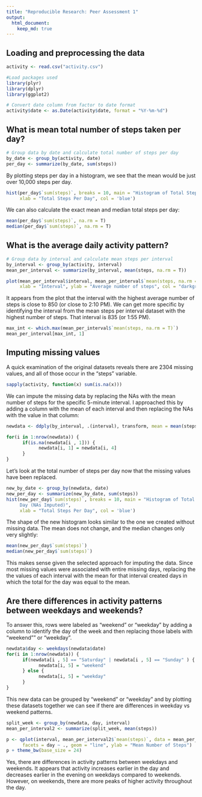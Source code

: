 ```yaml
---
title: "Reproducible Research: Peer Assessment 1"
output: 
  html_document:
    keep_md: true
---
```



## Loading and preprocessing the data

```r
activity <- read.csv("activity.csv")
```

```r
#Load packages used
library(plyr)
library(dplyr)
library(ggplot2)
```
```r
# Convert date column from factor to date format
activity$date <- as.Date(activity$date, format = "%Y-%m-%d")
```

## What is mean total number of steps taken per day?

```r
# Group data by date and calculate total number of steps per day
by_date <- group_by(activity, date)
per_day <- summarize(by_date, sum(steps))
```

By plotting steps per day in a histogram, we see that the mean would be just over 10,000 steps per day. 
```r
hist(per_day$`sum(steps)`, breaks = 10, main = "Histogram of Total Steps Per Day", 
     xlab = "Total Steps Per Day", col = 'blue')
```

We can also calculate the exact mean and median total steps per day:
```r
mean(per_day$`sum(steps)`, na.rm = T)
median(per_day$`sum(steps)`, na.rm = T)   
```

## What is the average daily activity pattern?
```r
# Group data by interval and calculate mean steps per interval
by_interval <- group_by(activity, interval)
mean_per_interval <- summarize(by_interval, mean(steps, na.rm = T))

plot(mean_per_interval$interval, mean_per_interval$`mean(steps, na.rm = T)`, type = 'l',
     xlab = "Interval", ylab = "Average number of steps", col = "darkgreen")
```

It appears from the plot that the interval with the highest average number of steps is close to 850 (or close to 2:10 PM). We can get more specific by identifying the interval from the mean steps per interval dataset with the highest number of steps. That interval is 835 (or 1:55 PM).
```r
max_int <- which.max(mean_per_interval$`mean(steps, na.rm = T)`)
mean_per_interval[max_int, 1]
```

## Imputing missing values
A quick examination of the original datasets reveals there are 2304 missing values, and all of those occur in the "steps" variable.
```r
sapply(activity, function(x) sum(is.na(x)))
```

We can impute the missing data by replacing the NAs with the mean number of steps for the specific 5-minute interval. I approached this by adding a column with the mean of each interval and then replacing the NAs with the value in that column:
```r
newdata <- ddply(by_interval, .(interval), transform, mean = mean(steps, na.rm = T))

for(i in 1:nrow(newdata)) {
      if(is.na(newdata[i , 1])) {
            newdata[i, 1] = newdata[i, 4]
      }
}
```

Let's look at the total number of steps per day now that the missing values have been replaced.
```r
new_by_date <- group_by(newdata, date)
new_per_day <- summarize(new_by_date, sum(steps))
hist(new_per_day$`sum(steps)`, breaks = 10, main = "Histogram of Total Steps Per 
     Day (NAs Imputed)", 
     xlab = "Total Steps Per Day", col = 'blue')
```

The shape of the new histogram looks similar to the one we created without missing data. The mean does not change, and the median changes only very slightly:
```r
mean(new_per_day$`sum(steps)`)
median(new_per_day$`sum(steps)`) 
```

This makes sense given the selected approach for imputing the data. Since most missing values were associated with entire missing days, replacing the the values of each interval with the mean for that interval created days in which the total for the day was equal to the mean. 

## Are there differences in activity patterns between weekdays and weekends?

To answer this, rows were labeled as "weekend" or "weekday" by adding a column to identify the day of the week and
then replacing those labels with "weekend"" or "weekday".

```r

newdata$day <- weekdays(newdata$date)
for(i in 1:nrow(newdata)) {
      if(newdata[i , 5] == "Saturday" | newdata[i , 5] == "Sunday" ) {
            newdata[i, 5] = "weekend"
      } else {
            newdata[i, 5] = "weekday"
      }
}
```

This new data can be grouped by "weekend" or "weekday" and by plotting these datasets together we can see if there are differences in weekday vs weekend patterns.

```r
split_week <- group_by(newdata, day, interval)
mean_per_interval2 <- summarize(split_week, mean(steps))

p <- qplot(interval, mean_per_interval2$`mean(steps)`, data = mean_per_interval2, 
      facets = day ~ ., geom = "line", ylab = "Mean Number of Steps") 
p + theme_bw(base_size = 24)
```

Yes, there are differences in activity patterns between weekdays and weekends. It appears that activity increases earlier in the day and decreases earlier in the evening on weekdays compared to weekends. However, on weekends, there are more peaks of higher activity throughout the day.
